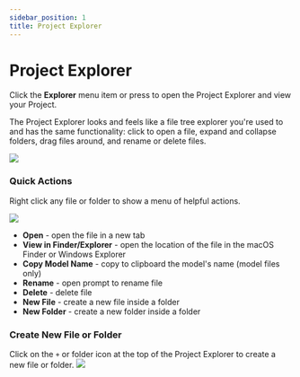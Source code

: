 ```yaml
---
sidebar_position: 1
title: Project Explorer
---
```




# Project Explorer


Click the **Explorer** menu item or press <Keybinding mac="⇧ ⌘ E" winux="ctrl+shift+e" /> to open the Project Explorer and view your <DbtCoreR /> Project.

The Project Explorer looks and feels like a file tree explorer you're used to and has the same functionality: click to open a file, expand and collapse folders, drag files around, and rename or delete files.

<img src="/product/project-explorer.png"></img>

### Quick Actions
Right click any file or folder to show a menu of helpful actions.

<img src="/product/project-explorer-quick-actions.png"></img>

* **Open** - open the file in a new tab
* **View in Finder/Explorer** - open the location of the file in the macOS Finder or Windows Explorer
* **Copy Model Name** - copy to clipboard the model's name (model files only)
* **Rename** - open prompt to rename file
* **Delete** - delete file
* **New File** - create a new file inside a folder
* **New Folder** - create a new folder inside a folder

### Create New File or Folder
Click on the `+` or folder icon at the top of the Project Explorer to create a new file or folder.
<img src="/product/project-explorer-new-file-folder.png"></img>




